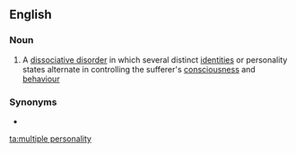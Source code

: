 ==English==

===Noun===
{{en-noun|head=[[multiple]] [[personality]]|multiple personalities}}

# A [[dissociative disorder]] in which several distinct [[identity|identities]] or personality states alternate in controlling the sufferer's [[consciousness]] and [[behaviour]]

===Synonyms===
* {{l|en|dissociative identity disorder}}

[[ta:multiple personality]]